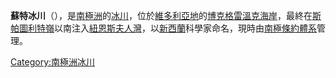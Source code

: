 {{coord|73|31|S|167|10|E|type:glacier_region:AQ|display=title}}

'''蘇特冰川'''（{{lang-en|Suter Glacier}}），是[[南極洲|南極洲]]的[[冰川|冰川]]，位於[[維多利亞地|維多利亞地]]的[[博克格雷溫克海岸|博克格雷溫克海岸]]，最終在[[斯帕圖利特嶺|斯帕圖利特嶺]]以南注入[[紐恩斯夫人灣|紐恩斯夫人灣]]，以[[新西蘭|新西蘭]]科學家命名，現時由[[南極條約體系|南極條約體系]]管理。

{{DEFAULTSORT:Suter Glacier}}
[[Category:南極洲冰川|Category:南極洲冰川]]


{{BorchgrevinkCoast-geo-stub}}